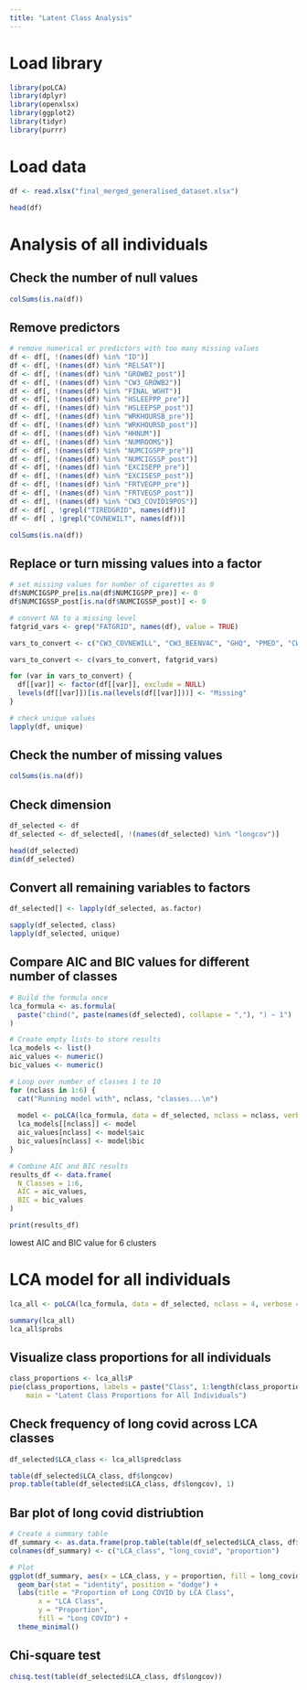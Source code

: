 ```yaml
---
title: "Latent Class Analysis"
---
```


# Load library
```r
library(poLCA)
library(dplyr)
library(openxlsx)
library(ggplot2)
library(tidyr)
library(purrr)
```

# Load data
```r
df <- read.xlsx("final_merged_generalised_dataset.xlsx")

head(df)
```
# Analysis of all individuals

## Check the number of null values
```r
colSums(is.na(df))
```

## Remove predictors
```r
# remove numerical or predictors with too many missing values
df <- df[, !(names(df) %in% "ID")]
df <- df[, !(names(df) %in% "RELSAT")]
df <- df[, !(names(df) %in% "GROWB2_post")]
df <- df[, !(names(df) %in% "CW3_GROWB2")]
df <- df[, !(names(df) %in% "FINAL_WGHT")]
df <- df[, !(names(df) %in% "HSLEEPPP_pre")]
df <- df[, !(names(df) %in% "HSLEEPSP_post")]
df <- df[, !(names(df) %in% "WRKHOURSB_pre")]
df <- df[, !(names(df) %in% "WRKHOURSD_post")]
df <- df[, !(names(df) %in% "HHNUM")]
df <- df[, !(names(df) %in% "NUMROOMS")]
df <- df[, !(names(df) %in% "NUMCIGSPP_pre")]
df <- df[, !(names(df) %in% "NUMCIGSSP_post")]
df <- df[, !(names(df) %in% "EXCISEPP_pre")]
df <- df[, !(names(df) %in% "EXCISESP_post")]
df <- df[, !(names(df) %in% "FRTVEGPP_pre")]
df <- df[, !(names(df) %in% "FRTVEGSP_post")]
df <- df[, !(names(df) %in% "CW3_COVID19POS")]
df <- df[ , !grepl("TIREDGRID", names(df))]
df <- df[ , !grepl("COVNEWILT", names(df))]

colSums(is.na(df))
```

## Replace or turn missing values into a factor
```r
# set missing values for number of cigarettes as 0
df$NUMCIGSPP_pre[is.na(df$NUMCIGSPP_pre)] <- 0
df$NUMCIGSSP_post[is.na(df$NUMCIGSSP_post)] <- 0

# convert NA to a missing level
fatgrid_vars <- grep("FATGRID", names(df), value = TRUE)

vars_to_convert <- c("CW3_COVNEWILL", "CW3_BEENVAC", "GHQ", "PMED", "CW3_ECONACTIVITYB2", "GHQPRECOVID_pre", "LLI_17_pre", "OUTDOORS_4_pre", "FINANCIALMANB_pre", "ECONACTIVITYB_pre", "SMOKING_pre", "VAPE_pre", "ALDRPP_pre", "FINANCIALMAND_post", "ECONACTIVITYD_post", "VAPESP_post", "ALDRSP_post", "SATN_post", "MHNOW_post", "CW3_SHORTB", "CW3_PALP", "CW3_ACTIVITY", "CW3_MEMORY", "CW3_SKIN")

vars_to_convert <- c(vars_to_convert, fatgrid_vars)

for (var in vars_to_convert) {
  df[[var]] <- factor(df[[var]], exclude = NULL)
  levels(df[[var]])[is.na(levels(df[[var]]))] <- "Missing"
}

# check unique values
lapply(df, unique)
```

## Check the number of missing values
```r
colSums(is.na(df))
```


## Check dimension
```r
df_selected <- df
df_selected <- df_selected[, !(names(df_selected) %in% "longcov")]

head(df_selected)
dim(df_selected)
```

## Convert all remaining variables to factors
```r
df_selected[] <- lapply(df_selected, as.factor)

sapply(df_selected, class)
lapply(df_selected, unique)
```

## Compare AIC and BIC values for different number of classes
```r
# Build the formula once
lca_formula <- as.formula(
  paste("cbind(", paste(names(df_selected), collapse = ","), ") ~ 1")
)

# Create empty lists to store results
lca_models <- list()
aic_values <- numeric()
bic_values <- numeric()

# Loop over number of classes 1 to 10
for (nclass in 1:6) {
  cat("Running model with", nclass, "classes...\n")
  
  model <- poLCA(lca_formula, data = df_selected, nclass = nclass, verbose = FALSE, nrep = 10)  # nrep=10 for better stability
  lca_models[[nclass]] <- model
  aic_values[nclass] <- model$aic
  bic_values[nclass] <- model$bic
}

# Combine AIC and BIC results
results_df <- data.frame(
  N_Classes = 1:6,
  AIC = aic_values,
  BIC = bic_values
)

print(results_df)
```
lowest AIC and BIC value for 6 clusters

# LCA model for all individuals
```r
lca_all <- poLCA(lca_formula, data = df_selected, nclass = 4, verbose = FALSE, nrep = 10)

summary(lca_all)
lca_all$probs
```

## Visualize class proportions for all individuals
```r
class_proportions <- lca_all$P
pie(class_proportions, labels = paste("Class", 1:length(class_proportions), ":", round(class_proportions * 100, 1), "%"),
    main = "Latent Class Proportions for All Individuals")
```
## Check frequency of long covid across LCA classes
```r
df_selected$LCA_class <- lca_all$predclass

table(df_selected$LCA_class, df$longcov)
prop.table(table(df_selected$LCA_class, df$longcov), 1)
```
## Bar plot of long covid distriubtion
```r
# Create a summary table
df_summary <- as.data.frame(prop.table(table(df_selected$LCA_class, df$longcov), 1))
colnames(df_summary) <- c("LCA_class", "long_covid", "proportion")

# Plot
ggplot(df_summary, aes(x = LCA_class, y = proportion, fill = long_covid)) +
  geom_bar(stat = "identity", position = "dodge") +
  labs(title = "Proportion of Long COVID by LCA Class",
       x = "LCA Class",
       y = "Proportion",
       fill = "Long COVID") +
  theme_minimal()
```

## Chi-square test
```r
chisq.test(table(df_selected$LCA_class, df$longcov))
```
